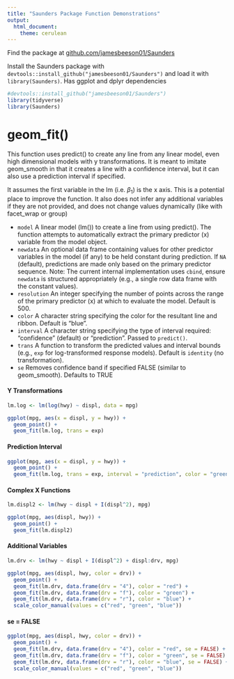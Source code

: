 ```yaml
---
title: "Saunders Package Function Demonstrations"
output:
  html_document:
    theme: cerulean
---
```


Find the package at [github.com/jamesbeeson01/Saunders](https://www.github.com/jamesbeeson01/Saunders)

Install the Saunders package with `devtools::install_github("jamesbeeson01/Saunders")` and load it with `library(Saunders)`. Has ggplot and dplyr dependencies

```r
#devtools::install_github("jamesbeeson01/Saunders")
library(tidyverse)
library(Saunders)
```

# geom_fit()

This function uses predict() to create any line from any linear model, even high dimensional models with y transformations. It is meant to imitate geom_smooth in that it creates a line with a confidence interval, but it can also use a prediction interval if specified.

It assumes the first variable in the lm (i.e. $\beta_1$) is the x axis. This is a potential place to improve the function. It also does not infer any additional variables if they are not provided, and does not change values dynamically (like with facet_wrap or group)

- `model` A linear model (lm()) to create a line from using predict(). The function attempts to automatically extract the primary predictor (x) variable from the model object.
- `newdata` An optional data frame containing values for other predictor variables in the model (if any) to be held constant during prediction. If `NA` (default), predictions are made only based on the primary predictor sequence. Note: The current internal implementation uses `cbind`, ensure `newdata` is structured appropriately (e.g., a single row data frame with the constant values).
- `resolution` An integer specifying the number of points across the range of the primary predictor (x) at which to evaluate the model. Default is 500.
- `color` A character string specifying the color for the resultant line and ribbon. Default is "blue".
- `interval` A character string specifying the type of interval required: "confidence" (default) or "prediction". Passed to `predict()`.
- `trans` A function to transform the predicted values and interval bounds (e.g., `exp` for log-transformed response models). Default is `identity` (no transformation).
- `se` Removes confidence band if specified FALSE (similar to geom_smooth). Defaults to TRUE


#### Y Transformations

```r
lm.log <- lm(log(hwy) ~ displ, data = mpg)

ggplot(mpg, aes(x = displ, y = hwy)) +
  geom_point() +
  geom_fit(lm.log, trans = exp)
```

#### Prediction Interval

```r
ggplot(mpg, aes(x = displ, y = hwy)) +
  geom_point() +
  geom_fit(lm.log, trans = exp, interval = "prediction", color = "green")
```

#### Complex X Functions

```r
lm.displ2 <- lm(hwy ~ displ + I(displ^2), mpg)

ggplot(mpg, aes(displ, hwy)) +
  geom_point() +
  geom_fit(lm.displ2)
```

#### Additional Variables

```r
lm.drv <- lm(hwy ~ displ + I(displ^2) + displ:drv, mpg)

ggplot(mpg, aes(displ, hwy, color = drv)) +
  geom_point() +
  geom_fit(lm.drv, data.frame(drv = "4"), color = "red") +
  geom_fit(lm.drv, data.frame(drv = "f"), color = "green") +
  geom_fit(lm.drv, data.frame(drv = "r"), color = "blue") +
  scale_color_manual(values = c("red", "green", "blue"))
```

#### se = FALSE

```r
ggplot(mpg, aes(displ, hwy, color = drv)) +
  geom_point() +
  geom_fit(lm.drv, data.frame(drv = "4"), color = "red", se = FALSE) +
  geom_fit(lm.drv, data.frame(drv = "f"), color = "green", se = FALSE) +
  geom_fit(lm.drv, data.frame(drv = "r"), color = "blue", se = FALSE) +
  scale_color_manual(values = c("red", "green", "blue"))
```